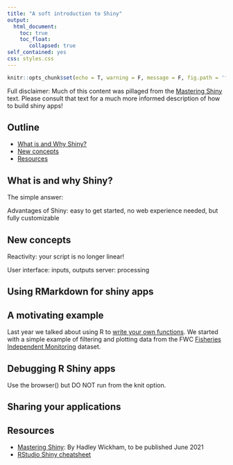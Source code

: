 ```yaml
---
title: "A soft introduction to Shiny"
output: 
  html_document:
    toc: true
    toc_float: 
       collapsed: true
self_contained: yes
css: styles.css
---
```


```r
knitr::opts_chunk$set(echo = T, warning = F, message = F, fig.path = 'figure/')
```

Full disclaimer: Much of this content was pillaged from the [Mastering Shiny](https://mastering-shiny.org/index.html) text.  Please consult that text for a much more informed description of how to build shiny apps!

## Outline

* [What is and Why Shiny?]
* [New concepts]
* [Resources]

## What is and why Shiny? 

The simple answer:

Advantages of Shiny: easy to get started, no web experience needed, but fully customizable

## New concepts

Reactivity: your script is no longer linear!  

User interface: inputs, outputs
server: processing

## Using RMarkdown for shiny apps

## A motivating example

Last year we talked about using R to [write your own functions](https://tbep-tech.github.io/tbep-r-training/functions.html).  We started with a simple example of filtering and plotting data from the FWC [Fisheries Independent Monitoring](https://geodata.myfwc.com/datasets/68fb6774b58a40a08a6f87959aaa53c4_26/data) dataset.  

## Debugging R Shiny apps

Use the browser() but DO NOT run from the knit option. 

## Sharing your applications

## Resources

* [Mastering Shiny](https://mastering-shiny.org/index.html): By Hadley Wickham, to be published June 2021
* [RStudio Shiny cheatsheet](https://github.com/rstudio/cheatsheets/raw/master/shiny.pdf)
